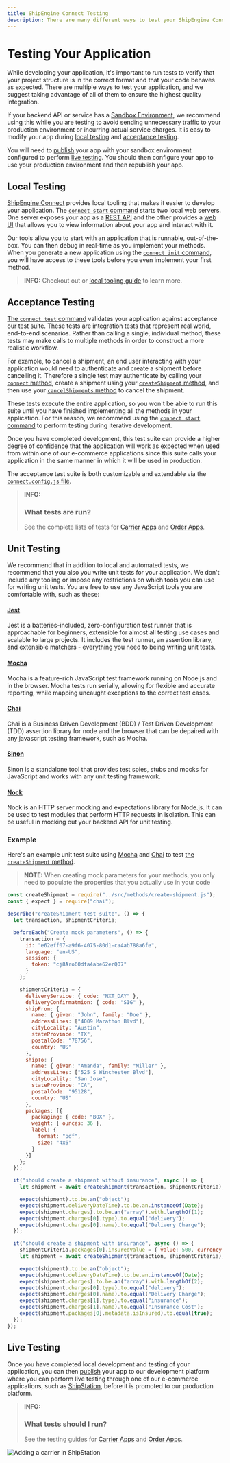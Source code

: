 ```yaml
---
title: ShipEngine Connect Testing
description: There are many different ways to test your ShipEngine Connect app. We provide all the tooling and guidance you need to be confident that your app works correctly.
---
```




Testing Your Application
=============================
While developing your application, it's important to run tests to verify that your project structure is in the correct format and that your code behaves as expected.
There are multiple ways to test your application, and we suggest taking advantage of all of them to ensure the highest quality integration.

If your backend API
or service has a [Sandbox Environment](https://en.wikipedia.org/wiki/Sandbox_(software_development)), we recommend using this
while you are testing to avoid sending unnecessary traffic to your production environment or incurring actual service charges. It is easy to modify
your app during [local testing](#local-testing) and [acceptance testing](#acceptance-testing).

You will
need to [publish](./../cli.mdx#publish-your-app) your app with your sandbox environment configured to perform [live testing](#live-testing).
You should then configure your app to use your production environment and then republish your app.

Local Testing
-------------------------------------------------------
[ShipEngine Connect](./../../index.mdx) provides local tooling that makes it easier to develop your application.
The [`connect start` command](./../cli.mdx#run-your-app-locally) starts two local web servers. One server exposes your
app as a [REST API](./../local-dev-tooling/local-dev-api.mdx) and the other provides a [web UI](./../local-dev-tooling/local-dev-ui.mdx) that allows you to view
information about your app and interact with it.

Our tools allow you to start with an application that is runnable, out-of-the-box. You can then debug in real-time as you implement
your methods. When you generate a new application using the [`connect init` command](./../cli.mdx#initialize-a-new-app),
 you will have access to these tools before you even implement your first method.



> **INFO:**
> Checkout out or [local tooling guide](./../local-dev-tooling/index.mdx) to learn more.

Acceptance Testing
-----------------------------
[The `connect test` command](./../cli.mdx#test-your-app) validates your application against acceptance our test suite. These tests are integration tests that represent real world, end-to-end scenarios.
Rather than calling a single, individual method, these tests may make calls to multiple methods in order to construct a more realistic workflow.


For example, to cancel a shipment, an end user interacting with your application would need to authenticate and create a shipment before cancelling it. Therefore a
single test may authenticate by calling your [`connect` method](./../reference/methods/connect.mdx), create a shipment using your
[`createShipment` method](./../reference/methods/create-shipment.mdx), and then use your [`cancelShipments` method](./../reference/methods/cancel-shipments.mdx) to
cancel the shipment.

These tests execute the entire application, so you won't be able to run this suite until you have finished implementing all the methods
in your application. For this reason, we recommend using the [`connect start` command](#local-testing) to perform testing during iterative development.

Once you have completed development,
this test suite can provide a higher degree of confidence that the application will work as expected when used from within one of our
e-commerce applications since this suite calls your application in the same manner in which it will be used in production.

The acceptance test suite is both customizable and extendable via the [`connect.config.js` file](./config.mdx).

> **INFO:**
> ### What tests are run?
> See the complete lists of tests for [Carrier Apps](../carrier-app/tests/index.mdx) and [Order Apps](../order-app/tests/index.mdx).


Unit Testing
-----------------------------
We recommend that in addition to local and automated tests, we recommend that you also you write unit tests for your application. We don't include any
tooling or impose any restrictions on which tools you can use for writing unit tests. You are free to use any JavaScript tools you are comfortable with,
such as these:

#### [Jest](https://jestjs.io/)
Jest is a batteries-included, zero-configuration test runner that is approachable for beginners, extensible for almost all testing use cases and scalable to large projects.
It includes the test runner, an assertion library, and extensible matchers - everything you need to being writing unit tests.

#### [Mocha](https://mochajs.org/)
Mocha is a feature-rich JavaScript test framework running on Node.js and in the browser. Mocha tests run serially, allowing for flexible and accurate reporting, while mapping uncaught exceptions to the correct test cases.

#### [Chai](https://www.chaijs.com/)
Chai is a Business Driven Development (BDD) / Test Driven Development (TDD) assertion library for node and the browser that can be depaired with any javascript testing framework, such as Mocha.

#### [Sinon](https://sinonjs.org/)
Sinon is a standalone tool that provides test spies, stubs and mocks for JavaScript and works with any unit testing framework.

#### [Nock](https://github.com/nock/nock)
Nock is an HTTP server mocking and expectations library for Node.js. It can be used to test modules that perform HTTP requests in isolation. This can be useful
in mocking out your backend API for unit testing.

### Example
Here's an example unit test suite using [Mocha](https://mochajs.org/) and [Chai](https://www.chaijs.com/) to test [the `createShipment` method](./../reference/methods/create-shipment.mdx).

> **NOTE:** When creating mock parameters for your methods, you only need to populate the properties that you actually use in your code

```javascript
const createShipment = require("../src/methods/create-shipment.js");
const { expect } = require("chai");

describe("createShipment test suite", () => {
  let transaction, shipmentCriteria;

  beforeEach("Create mock parameters", () => {
    transaction = {
      id: "e62eff07-a9f6-4075-80d1-ca4ab788a6fe",
      language: "en-US",
      session: {
        token: "cj8Aro60dfa4abe62erQ07"
      }
    };

    shipmentCriteria = {
      deliveryService: { code: "NXT_DAY" },
      deliveryConfirmatmion: { code: "SIG" },
      shipFrom: {
        name: { given: "John", family: "Doe" },
        addressLines: ["4009 Marathon Blvd"],
        cityLocality: "Austin",
        stateProvince: "TX",
        postalCode: "78756",
        country: "US"
      },
      shipTo: {
        name: { given: "Amanda", family: "Miller" },
        addressLines: ["525 S Winchester Blvd"],
        cityLocality: "San Jose",
        stateProvince: "CA",
        postalCode: "95128",
        country: "US"
      },
      packages: [{
        packaging: { code: "BOX" },
        weight: { ounces: 36 },
        label: {
          format: "pdf",
          size: "4x6"
        }
      }]
    };
  });

  it("should create a shipment without insurance", async () => {
    let shipment = await createShipment(transaction, shipmentCriteria);

    expect(shipment).to.be.an("object");
    expect(shipment.deliveryDateTime).to.be.an.instanceOf(Date);
    expect(shipment.charges).to.be.an("array").with.lengthOf(1);
    expect(shipment.charges[0].type).to.equal("delivery");
    expect(shipment.charges[0].name).to.equal("Delivery Charge");
  });

  it("should create a shipment with insurance", async () => {
    shipmentCriteria.packages[0].insuredValue = { value: 500, currency: "USD" };
    let shipment = await createShipment(transaction, shipmentCriteria);

    expect(shipment).to.be.an("object");
    expect(shipment.deliveryDateTime).to.be.an.instanceOf(Date);
    expect(shipment.charges).to.be.an("array").with.lengthOf(2);
    expect(shipment.charges[0].type).to.equal("delivery");
    expect(shipment.charges[0].name).to.equal("Delivery Charge");
    expect(shipment.charges[1].type).to.equal("insurance");
    expect(shipment.charges[1].name).to.equal("Insurance Cost");
    expect(shipment.packages[0].metadata.isInsured).to.equal(true);
  });
});
```



Live Testing
-----------------------------
Once you have completed local development and testing of your application, you can then [publish](./../publish.mdx) your app to
our development platform where you can perform live testing through one of our e-commerce applications, such as
[ShipStation](https://www.shipstation.com/), before it is promoted to our production platform.

> **INFO:**
> ### What tests should I run?
> See the testing guides for [Carrier Apps](./carrier-apps.mdx) and [Order Apps](./order-apps.mdx).



![Adding a carrier in ShipStation](/img/testing/shipstation.png)


<Pager
  prev="./../error-handling.mdx" prevTitle="Error Handling"
  next="./../local-dev-tooling/index.mdx" nextTitle="Local Dev Tooling"
/>

